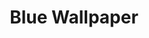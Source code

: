 ---
title: "Blue Wallpaper"
meta_title: "Blue Wallpaper craft"
description: "Craft de Blue Wallpaper"
rank: "s"
draft: false
name: "Blue Wallpaper"
recipe_img: "https://wiki.pokexgames.com/images/f/f7/Blue_Wallpaper.png"
level: 105
craft_time: 18000
result: 1
value_npc: 1
ingredients:
  - name: "Drawing Clipboard"
    quantity: 25
    item_img: "https://wiki.pokexgames.com/images/3/36/Drawing_Clipboard.png"
    value_npc: 1
  - name: "Petite Leaves"
    quantity: 23
    item_img: "https://wiki.pokexgames.com/images/e/e4/Petite_Leaves.png"
    value_npc: 1
  - name: "Cave Nail"
    quantity: 13
    item_img: "https://wiki.pokexgames.com/images/a/af/Cave_Nail.png"
    value_npc: 1
  - name: "Whiskers Fin"
    quantity: 13
    item_img: "https://wiki.pokexgames.com/images/2/23/Whiskers_Fin.png"
    value_npc: 1
---